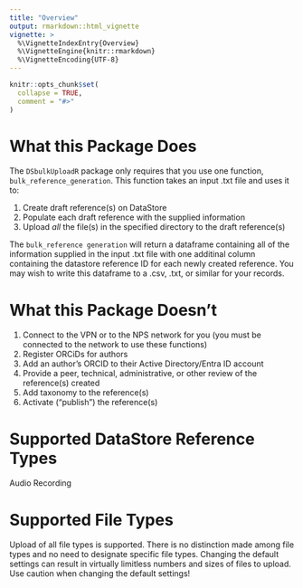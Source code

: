 ```yaml
---
title: "Overview"
output: rmarkdown::html_vignette
vignette: >
  %\VignetteIndexEntry{Overview}
  %\VignetteEngine{knitr::rmarkdown}
  %\VignetteEncoding{UTF-8}
---
```


```r
knitr::opts_chunk$set(
  collapse = TRUE,
  comment = "#>"
)
```

# What this Package Does

The `DSbulkUploadR` package only requires that you use one function, `bulk_reference_generation`. This function takes an input .txt file and uses it to:

1) Create draft reference(s) on DataStore
2) Populate each draft reference with the supplied information
3) Upload *all* the file(s) in the specified directory to the draft reference(s)

The `bulk_reference generation` will return a dataframe containing all of the information supplied in the input .txt file with one additinal column containing the datastore reference ID for each newly created reference. You may wish to write this dataframe to a .csv, .txt, or similar for your records.

# What this Package Doesn't
1) Connect to the VPN or to the NPS network for you (you must be connected to the network to use these functions)
2) Register ORCiDs for authors
3) Add an author's ORCID to their Active Directory/Entra ID account
4) Provide a peer, technical, administrative, or other review of the reference(s) created
5) Add taxonomy to the reference(s)
6) Activate ("publish") the reference(s)

# Supported DataStore Reference Types
Audio Recording

# Supported File Types
Upload of all file types is supported. There is no distinction made among file types and no need to designate specific file types. Changing the default settings can result in virtually limitless numbers and sizes of files to upload. Use caution when changing the default settings!

